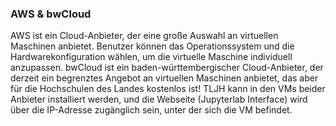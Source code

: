 ### AWS & bwCloud

AWS ist ein Cloud-Anbieter, der eine große Auswahl an virtuellen Maschinen anbietet. Benutzer können das Operationssystem und die Hardwarekonfiguration wählen, um die virtuelle Maschine individuell anzupassen.
bwCloud ist ein baden-württembergischer Cloud-Anbieter, der derzeit ein begrenztes Angebot an virtuellen Maschinen anbietet, das aber für die Hochschulen des Landes kostenlos ist!
TLJH kann in den VMs beider Anbieter installiert werden, und die Webseite (Jupyterlab Interface) wird über die IP-Adresse zugänglich sein, unter der sich die VM befindet.